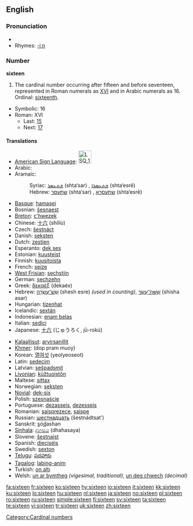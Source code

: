 ==English==

===Pronunciation===
* {{audio|en-us-sixteen.ogg|Audio (US)}}
* Rhymes: [[Rhymes:English:-iːn|-iːn]]

===Number===
'''sixteen'''

# The cardinal number occurring after fifteen and before seventeen, represented in Roman numerals as [[XVI]] and in Arabic numerals as 16.  Ordinal: [[sixteenth]].
* Symbolic: 16
* Roman: XVI
** Last: [[fifteen|15]]
** Next: [[seventeen|17]]

====Translations====
{{top}}
* [[American Sign Language]]: [[Image:LSQ 16.jpg|35px]]
* Arabic: {{Arab|[[ستة عشر]]}} {{unicode|(síʈʈaʈ ʕášar)}}
* Aramaic:
*: Syriac: [[ܫܬܥܣܪ]] (shta‘sar) {{m}}, [[ܫܬܥܣܪܐ]] (shta‘esrē) {{f}}
*: Hebrew: [[שתעסר]] (shta‘sar) {{m}}, [[שתעסרא]] (shta‘esrē) {{f}}
* [[Basque]]: [[hamasei]]
* Bosnian: [[šesnaest]]
* [[Breton]]: [[c'hwezek]]
* Chinese: [[十六]] (shíliù)
* Czech: [[šestnáct]]
* Danish: [[seksten]]
* Dutch: [[zestien]] {{f}}
* Esperanto: [[dek ses]]
* Estonian: [[kuusteist]]
* Finnish: [[kuusitoista]]
* French: [[seize#French|seize]] {{m}}
* [[West Frisian]]: [[sechstjin]]
* German: [[sechzehn]] {{f}}
* Greek: [[δεκαέξ]] (dekaéx)
* Hebrew: [[שש עשרה|שֵׁשׁ־עֶשְׂרֵה]] (shesh esre) {{f}} ''(used in counting)'', [[ששה עשר|שִׁשָּׁה־עָשָׂר]] (shisha asar) {{m}}
* Hungarian: [[tizenhat]]
* Icelandic: [[sextán]]
* Indonesian: [[enam belas]]
* Italian: [[sedici]] {{m}}
* Japanese: [[十六]] (じゅうろく, jū-rokú)
{{mid}}
* [[Kalaallisut]]: [[arvirsanillit]]
* [[Khmer]]: {{Khmr|[[ដប់ប្រាំមួយ]]}} (dop pram muoy)
* Korean: [[열여섯]] (yeolyeoseot)
* Latin: [[sedecim]]
* Latvian: [[sešpadsmit]]
* [[Livonian]]: [[kūžtuoistõn]]
* Maltese: [[sittax]]
* Norwegian: [[seksten]]
* [[Novial]]: [[dek-six]]
* Polish: [[szesnaście]]
* Portuguese: [[dezasseis]], [[dezesseis]]
* Romanian: [[şaisprezece]], [[şaişpe]] {{italbrac|informal}}
* Russian: [[шестнадцать]] (šestnádtsat’)
* Sanskrit: <u>s</u>ó<u>d</u>ashan
* [[Sinhala]]: [[දහසය]] (dhahasaya)
* Slovene: [[šestnajst]]
* Spanish: [[dieciséis]] {{m}}
* Swedish: [[sexton]]
* [[Telugu]]: [[పదహారు]]
* [[Tagalog]]: [[labing-anim]]
* Turkish: [[on altı]]
* Welsh: [[un ar bymtheg]] ''(vigesimal, traditional)'', [[un deg chwech]] ''(decimal)''
{{bottom}}

[[Category:Cardinal numbers]]

[[fa:sixteen]]
[[fr:sixteen]]
[[ko:sixteen]]
[[hy:sixteen]]
[[io:sixteen]]
[[it:sixteen]]
[[kk:sixteen]]
[[ku:sixteen]]
[[lo:sixteen]]
[[hu:sixteen]]
[[nl:sixteen]]
[[ja:sixteen]]
[[no:sixteen]]
[[pl:sixteen]]
[[ro:sixteen]]
[[ru:sixteen]]
[[simple:sixteen]]
[[fi:sixteen]]
[[sv:sixteen]]
[[ta:sixteen]]
[[te:sixteen]]
[[vi:sixteen]]
[[tr:sixteen]]
[[uk:sixteen]]
[[zh:sixteen]]